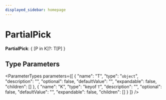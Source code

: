 ```yaml
---
displayed_sidebar: homepage
---
```



# PartialPick

 **PartialPick**: &#123; [P in K]?: T[P] &#125;

## Type Parameters

<ParameterTypes parameters={[
  {
    "name": "T",
    "type": "`object`",
    "description": "",
    "optional": false,
    "defaultValue": "",
    "expandable": false,
    "children": []
  },
  {
    "name": "K",
    "type": "keyof `T`",
    "description": "",
    "optional": false,
    "defaultValue": "",
    "expandable": false,
    "children": []
  }
]} />

